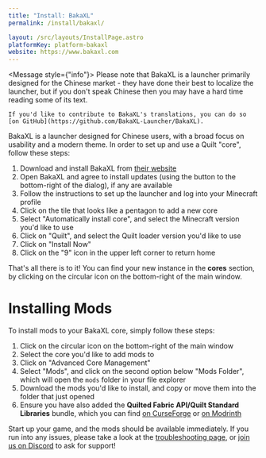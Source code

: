 ```yaml
---
title: "Install: BakaXL"
permalink: /install/bakaxl/

layout: /src/layouts/InstallPage.astro
platformKey: platform-bakaxl
website: https://www.bakaxl.com
---
```



<Message style={"info"}>
	Please note that BakaXL is a launcher primarily designed for the Chinese market - they have done their best to localize the launcher, but if you don't speak Chinese then you may have a hard time reading some of its text.

	If you'd like to contribute to BakaXL's translations, you can do so [on GitHub](https://github.com/BakaXL-Launcher/BakaXL).
</Message>

BakaXL is a launcher designed for Chinese users, with a broad focus on usability and a modern theme. In order to set up and use a Quilt "core", follow these steps:

1. Download and install BakaXL from [their website](https://www.bakaxl.com)
2. Open BakaXL and agree to install updates (using the button to the bottom-right of the dialog), if any are available
3. Follow the instructions to set up the launcher and log into your Minecraft profile
4. Click on the tile that looks like a pentagon to add a new core
5. Select "Automatically install core", and select the Minecraft version you'd like to use
6. Click on "Quilt", and select the Quilt loader version you'd like to use
7. Click on "Install Now"
8. Click on the "9" icon in the upper left corner to return home

That's all there is to it! You can find your new instance in the **cores** section, by clicking on the circular icon on the bottom-right of the main window.

# Installing Mods

To install mods to your BakaXL core, simply follow these steps:

1. Click on the circular icon on the bottom-right of the main window
2. Select the core you'd like to add mods to
3. Click on "Advanced Core Management"
4. Select "Mods", and click on the second option below "Mods Folder", which will open the `mods` folder in your file explorer
5. Download the mods you'd like to install, and copy or move them into the folder that just opened
6. Ensure you have also added the **Quilted Fabric API/Quilt Standard Libraries** bundle, which you can find [on CurseForge](https://www.curseforge.com/minecraft/mc-mods/qsl) or [on Modrinth](https://modrinth.com/mod/qsl)

Start up your game, and the mods should be available immediately. If you run into any issues, please take a look at the [troubleshooting page](/en/usage/troubleshooting), or [join us on Discord](https://discord.quiltmc.org) to ask for support!
